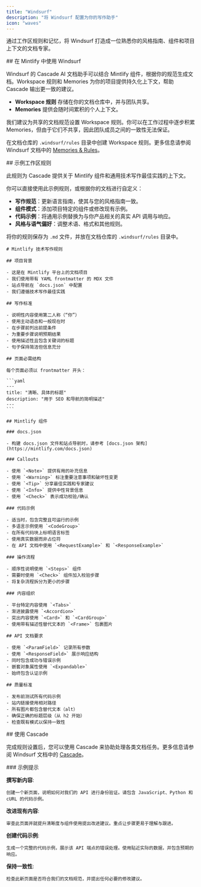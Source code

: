 ```yaml
---
title: "Windsurf"
description: "将 Windsurf 配置为你的写作助手"
icon: "waves"
---
```


通过工作区规则和记忆，将 Windsurf 打造成一位熟悉你的风格指南、组件和项目上下文的文档专家。



<div id="using-windsurf-with-mintlify">
  ## 在 Mintlify 中使用 Windsurf
</div>

Windsurf 的 Cascade AI 文档助手可以结合 Mintlify 组件，根据你的规范生成文档。Workspace 规则和 Memories 为你的项目提供持久化上下文，帮助 Cascade 输出更一致的建议。

* **Workspace 规则** 存储在你的文档仓库中，并与团队共享。
* **Memories** 提供会随时间累积的个人上下文。

我们建议为共享的文档规范设置 Workspace 规则。你可以在工作过程中逐步积累 Memories，但由于它们不共享，因此团队成员之间的一致性无法保证。

在文档仓库的 `.windsurf/rules` 目录中创建 Workspace 规则。更多信息请参阅 Windsurf 文档中的 [Memories & Rules](https://docs.windsurf.com/windsurf/cascade/memories)。



<div id="example-workspace-rule">
  ## 示例工作区规则
</div>

此规则为 Cascade 提供关于 Mintlify 组件和通用技术写作最佳实践的上下文。

你可以直接使用此示例规则，或根据你的文档进行自定义：

* **写作规范**：更新语言指南，使其与您的风格指南一致。
* **组件模式**：添加项目特定的组件或修改现有示例。
* **代码示例**：将通用示例替换为与你产品相关的真实 API 调用与响应。
* **风格与语气偏好**：调整术语、格式和其他规则。

将你的规则保存为 `.md` 文件，并放在文档仓库的 `.windsurf/rules` 目录中。

````mdx
# Mintlify 技术写作规则

## 项目背景

- 这是在 Mintlify 平台上的文档项目
- 我们使用带有 YAML frontmatter 的 MDX 文件
- 站点导航在 `docs.json` 中配置
- 我们遵循技术写作最佳实践

## 写作标准

- 说明性内容使用第二人称（“你”）
- 使用主动语态和一般现在时
- 在步骤前列出前提条件
- 为重要步骤说明预期结果
- 使用描述性且包含关键词的标题
- 句子保持简洁但信息充分

## 页面必需结构

每个页面必须以 frontmatter 开头：

```yaml
---
title: "清晰、具体的标题"
description: "用于 SEO 和导航的简明描述"
---
```

## Mintlify 组件

### docs.json

- 构建 docs.json 文件和站点导航时，请参考 [docs.json 架构](https://mintlify.com/docs.json)

### Callouts

- 使用 `<Note>` 提供有用的补充信息
- 使用 `<Warning>` 标注重要注意事项和破坏性变更
- 使用 `<Tip>` 分享最佳实践和专家建议
- 使用 `<Info>` 提供中性背景信息
- 使用 `<Check>` 表示成功校验/确认

### 代码示例

- 适当时，包含完整且可运行的示例
- 多语言示例使用 `<CodeGroup>`
- 在所有代码块上标明语言标签
- 使用真实数据而非占位符
- 在 API 文档中使用 `<RequestExample>` 和 `<ResponseExample>`

### 操作流程

- 顺序性说明使用 `<Steps>` 组件
- 需要时使用 `<Check>` 组件加入校验步骤
- 将复杂流程拆分为更小的步骤

### 内容组织

- 平台特定内容使用 `<Tabs>`
- 渐进披露使用 `<Accordion>`
- 突出内容使用 `<Card>` 和 `<CardGroup>`
- 使用带有描述性替代文本的 `<Frame>` 包裹图片

## API 文档要求

- 使用 `<ParamField>` 记录所有参数
- 使用 `<ResponseField>` 展示响应结构
- 同时包含成功与错误示例
- 嵌套对象属性使用 `<Expandable>`
- 始终包含认证示例

## 质量标准

- 发布前测试所有代码示例
- 站内链接使用相对路径
- 所有图片都包含替代文本（alt）
- 确保正确的标题层级（从 h2 开始）
- 检查既有模式以保持一致性
````



<div id="working-with-cascade">
  ## 使用 Cascade
</div>

完成规则设置后，您可以使用 Cascade 来协助处理各类文档任务。更多信息请参阅 Windsurf 文档中的 [Cascade](https://docs.windsurf.com/windsurf/cascade)。

<div id="example-prompts">
  ### 示例提示
</div>

**撰写新内容**:
```text wrap
创建一个新页面，说明如何对我们的 API 进行身份验证。请包含 JavaScript、Python 和 cURL 的代码示例。
```

**改进现有内容**:
```text wrap
审查此页面并就提升清晰度与组件使用提出改进建议。重点让步骤更易于理解与跟进。
```

**创建代码示例**:
```text wrap
生成一个完整的代码示例，展示该 API 端点的错误处理。使用贴近实际的数据，并包含预期的响应。
```

**保持一致性**:
```text wrap
检查此新页面是否符合我们的文档规范，并提出任何必要的修改建议。
```